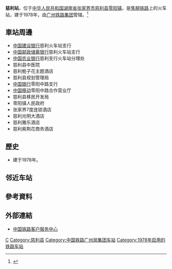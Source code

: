 {{noteTA
|1=zh-cn:始发车次; zh-hk:列車班次;
|2=zh-cn:车次; zh-hk:班次;
}}
{{Infobox China railway station 
|车站名称 = 慈利站
|图片 = Cili Railway Sation.jpg
|图片介绍 = 站前广场
|车站拼音 = Cili
|英文名称 = Cili Railway Station
|车站代码 = 44627
|电报码 = CUQ
|拼音码 = CLI
|车站功能 = 客货运站
|技术性质 = [[中间站|中间站]]
|业务性质 = 客货运站
|车站地址 = [[湖南省|湖南省]][[张家界市|张家界市]][[慈利县|慈利县]][[零阳镇|零阳镇]]
|坐标 = 
|归属 = [[广州铁路集团|广州铁路集团]]
|线路 = [[焦柳铁路|焦柳铁路]]
|车站等级 = [[四等站_(中铁)|四等站]]
|月台数目 = 
|股道数目 = 
}}
'''慈利站'''，位于[[中华人民共和国|中华人民共和国]][[湖南省|湖南省]][[张家界市|张家界市]][[慈利县|慈利县]][[零阳镇|零阳镇]]，是[[焦柳铁路|焦柳铁路]]上的火车站，建于1978年，由[[广州铁路集团|广州铁路集团]]管辖。<ref>{{Cite web |url=http://search.huochepiao.com/huochezhan/jieshao/1352.htm |title=慈利火车站介绍 |accessdate=2018-02-10 |archive-date=2018-02-10 |archive-url=https://web.archive.org/web/20180210181029/http://search.huochepiao.com/huochezhan/jieshao/1352.htm |dead-url=no }}</ref>
==車站周邊==
* [[中国建设银行|中国建设银行]]慈利火车站支行
* [[中国邮政储蓄银行|中国邮政储蓄银行]]慈利火车站支行
* [[中国农业银行|中国农业银行]]慈利支行火车站分理处
* 慈利县中医院
* 慈利栀子花主题酒店
* 慈利县规划管理局
* [[中国银行|中国银行]]零阳中路支行
* [[中国移动|中国移动]]零阳中路合作营业厅
* 慈利县移民开发局
* 零阳镇人民政府
* 张家界7度连锁酒店
* 慈利光明大酒店
* 慈利雅乐酒店
* 慈利紫荆花商务酒店

==歷史==
* 建于1978年。
==邻近车站==
{{start rail box|[[中国铁路|中国铁路]]}}
{{s-inop|[[水汪站|水汪站]]|{{站|月山}}方向}}
{{s-line|[[焦柳铁路|焦柳铁路]]<br />← 17km 慈利站 16km →}}
{{s-inop|[[青山庙站|青山庙站]]|{{站|柳州}}方向}}
{{end box}}
==參考資料==
{{reflist}}
==外部連結==
* [http://www.12306.cn/mormhweb/ 中国铁路客户服务中心] {{Wayback|url=http://www.12306.cn/mormhweb/ |date=20180205163941 }}
{{China-rail-stub}}
{{焦柳铁路}}
[[Category:张家界市铁路车站|C]]
[[Category:慈利县|Category:慈利县]]
[[Category:中国铁路广州局集团车站|Category:中国铁路广州局集团车站]]
[[Category:1978年启用的铁路车站|Category:1978年启用的铁路车站]]